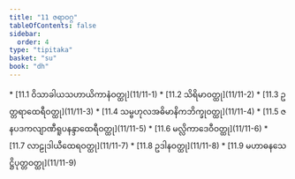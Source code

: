 ```yaml
---
title: "11 ဇရာဝဂ္ဂ"
tableOfContents: false
sidebar:
  order: 4
type: "tipitaka"
basket: "su"
book: "dh"
---
```



<DynamicBreadcrumb />



<TableOfContents book="dh" section="11">
* [11.1 ဝိသာခါယသဟာယိကာနံဝတ္ထု](11/11-1)
* [11.2 သိရိမာဝတ္ထု](11/11-2)
* [11.3 ဥတ္တရာထေရီဝတ္ထု](11/11-3)
* [11.4 သမ္ဗဟုလအဓိမာနိကဘိက္ခုဝတ္ထု](11/11-4)
* [11.5 ဇနပဒကလျာဏီရူပနန္ဒာထေရီဝတ္ထု](11/11-5)
* [11.6 မလ္လိကာဒေဝီဝတ္ထု](11/11-6)
* [11.7 လာဠုဒါယီထေရဝတ္ထု](11/11-7)
* [11.8 ဥဒါနဝတ္ထု](11/11-8)
* [11.9 မဟာဓနသေဋ္ဌိပုတ္တဝတ္ထု](11/11-9)
</TableOfContents>